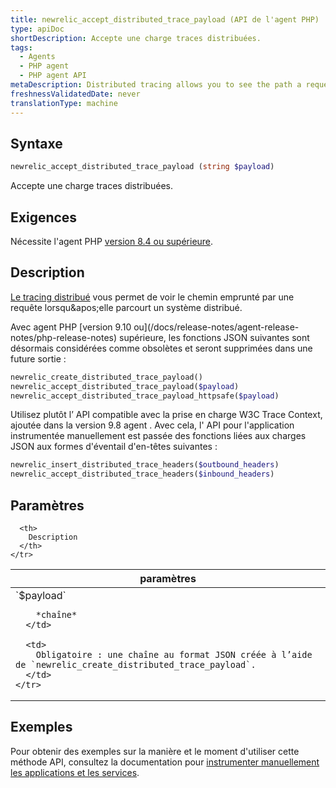 ```yaml
---
title: newrelic_accept_distributed_trace_payload (API de l'agent PHP)
type: apiDoc
shortDescription: Accepte une charge traces distribuées.
tags:
  - Agents
  - PHP agent
  - PHP agent API
metaDescription: Distributed tracing allows you to see the path a request takes as it travels through a distributed system. Use this API to accept a distributed trace payload.
freshnessValidatedDate: never
translationType: machine
---
```


## Syntaxe

```php
newrelic_accept_distributed_trace_payload (string $payload)
```

Accepte une charge traces distribuées.

## Exigences

Nécessite l'agent PHP [version 8.4 ou supérieure](/docs/release-notes/agent-release-notes/php-release-notes).

## Description

[Le tracing distribué](/docs/agents/php-agent/features/distributed-tracing-php) vous permet de voir le chemin emprunté par une requête lorsqu&amp;apos;elle parcourt un système distribué.

<Callout variant="important">
  Avec agent PHP [version 9.10 ou](/docs/release-notes/agent-release-notes/php-release-notes) supérieure, les fonctions JSON suivantes sont désormais considérées comme obsolètes et seront supprimées dans une future sortie :

  ```php
  newrelic_create_distributed_trace_payload()
  newrelic_accept_distributed_trace_payload($payload)
  newrelic_accept_distributed_trace_payload_httpsafe($payload)
  ```

  Utilisez plutôt l’ API compatible avec la prise en charge W3C Trace Context, ajoutée dans la version 9.8 agent . Avec cela, l' API pour l'application instrumentée manuellement est passée des fonctions liées aux charges JSON aux formes d'éventail d'en-têtes suivantes :

  ```php
  newrelic_insert_distributed_trace_headers($outbound_headers)
  newrelic_accept_distributed_trace_headers($inbound_headers)
  ```
</Callout>

## Paramètres

<table>
  <thead>
    <tr>
      <th width="25%">
        paramètres
      </th>

      <th>
        Description
      </th>
    </tr>
  </thead>

  <tbody>
    <tr>
      <td>
        `$payload`

        *chaîne*
      </td>

      <td>
        Obligatoire : une chaîne au format JSON créée à l’aide de `newrelic_create_distributed_trace_payload`.
      </td>
    </tr>
  </tbody>
</table>

## Exemples

Pour obtenir des exemples sur la manière et le moment d'utiliser cette méthode API, consultez la documentation pour [instrumenter manuellement les applications et les services](/docs/agents/php-agent/features/distributed-tracing-php#manual).